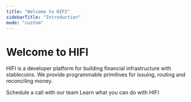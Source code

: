 ```yaml
---
title: "Welcome to HIFI"
sidebarTitle: "Introduction"
mode: "custom"
---
```


<div className="hero-section">
  <div id="flowing-light-container" className="flowing-light-container"></div>
  <div className="hero-content">
    <h1 className="hero-title">Welcome to HIFI</h1>
    <p className="hero-description">
      HIFI is a developer platform for building financial infrastructure with
      stablecoins. We provide programmable primitives for issuing, routing and
      reconciling money.
    </p>
    <section className="setup-section">
      <Columns cols={2}>
        <Card
          title="Request access"
          href="https://dashboard.hifibridge.com/request-access"
        >
          Schedule a call with our team
        </Card>
        <Card title="Explore the API" href="/docs/overview">
          Learn what you can do with HIFI
        </Card>
      </Columns>
    </section>
  </div>
</div>
